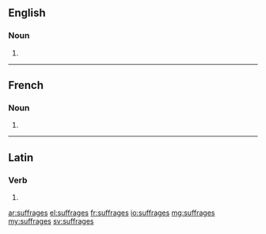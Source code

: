 ==English==

===Noun===
{{head|en|noun plural form}}

# {{plural of|suffrage|lang=en}}

----

==French==

===Noun===
{{head|fr|noun plural form|g=m}}

# {{plural of|suffrage|lang=fr}}
{{rfc-auto}}

----

==Latin==

===Verb===
{{la-verb-form|suffrāgēs}}

# {{inflection of|suffrāgō||2|s|pres|actv|subj|lang=la}}

[[ar:suffrages]]
[[el:suffrages]]
[[fr:suffrages]]
[[io:suffrages]]
[[mg:suffrages]]
[[my:suffrages]]
[[sv:suffrages]]
